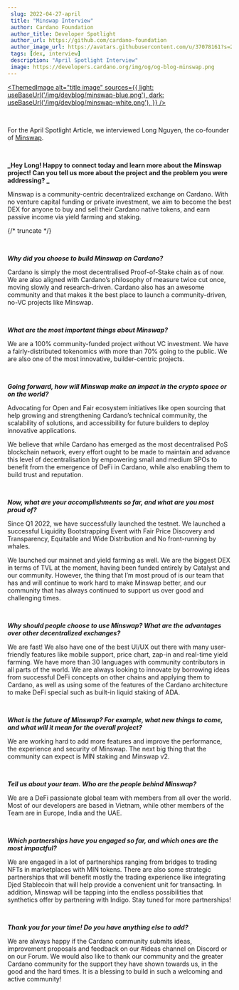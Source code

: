 ```yaml
---
 slug: 2022-04-27-april
 title: "Minswap Interview"
 author: Cardano Foundation
 author_title: Developer Spotlight
 author_url: https://github.com/cardano-foundation
 author_image_url: https://avatars.githubusercontent.com/u/37078161?s=200&v=4
 tags: [dex, interview]
 description: "April Spotlight Interview"
 image: https://developers.cardano.org/img/og/og-blog-minswap.png
---
```



 [<ThemedImage
alt="title image"
sources={{
    light: useBaseUrl('/img/devblog/minswap-blue.png'),
    dark: useBaseUrl('/img/devblog/minswap-white.png'),
  }}
/>](https://minswap.org)

 <br />

 For the April Spotlight Article, we interviewed Long Nguyen, the co-founder of [Minswap](https://twitter.com/MinswapDEX).

 <br />

 **_Hey Long! Happy to connect today and learn more about the Minswap project! Can you tell us more about the project and the problem you were addressing? _**

Minswap is a community-centric decentralized exchange on Cardano. With no venture capital funding or private investment, we aim to become the best DEX for anyone to buy and sell their Cardano native tokens, and earn passive income via yield farming and staking.

{/* truncate */}

 <br />

 **_Why did you choose to build Minswap on Cardano?_**

 Cardano is simply the most decentralised Proof-of-Stake chain as of now. We are also aligned with Cardano’s philosophy of measure twice cut once, moving slowly and research-driven. Cardano also has an awesome community and that makes it the best place to launch a community-driven, no-VC projects like Minswap.

 <br />

 **_What are the most important things about Minswap?_**

 We are a 100% community-funded project without VC investment. We have a fairly-distributed tokenomics with more than 70% going to the public. We are also one of the most innovative, builder-centric projects. 


 <br />

 **_Going forward, how will Minswap make an impact in the crypto space or on the world?_**

 Advocating for Open and Fair ecosystem initiatives like open sourcing  that help growing and strengthening Cardano’s technical community, the scalability of solutions, and accessibility for future builders to deploy innovative applications.

We believe that while Cardano has emerged as the most decentralised PoS blockchain network, every effort ought to be made to maintain and advance this level of decentralisation by empowering small and medium SPOs to benefit from the emergence of DeFi in Cardano, while also enabling them to build trust and reputation.
 

 <br />

 **_Now, what are your accomplishments so far, and what are you most proud of?_**

 Since Q1 2022, we have successfully launched the testnet.  We launched a successful Liquidity Bootstrapping Event with Fair Price Discovery and Transparency, Equitable and Wide Distribution and No front-running by whales.
 
We launched our mainnet and yield farming as well. We are the biggest DEX in terms of TVL at the moment, having been funded entirely by Catalyst and our community. However, the thing that I’m most proud of is our team that has and will continue to work hard to make Minswap better, and our community that has always continued to support us over good and challenging times.


 <br />

 **_Why should people choose to use Minswap? What are the advantages over other decentralized exchanges?_**

 We are fast! We also have one of the best UI/UX out there with many user-friendly features like mobile support, price chart, zap-in and real-time yield farming. We have more than 30 languages with community contributors in all parts of the world. We are always looking to innovate by borrowing ideas from successful DeFi concepts on other chains and applying them to Cardano, as well as using some of the features of the Cardano architecture to make DeFi special such as built-in liquid staking of ADA.  


 <br />

 **_What is the future of Minswap? For example, what new things to come, and what will it mean for the overall project?_**

We are working hard to add more features and improve the performance, the experience and security of Minswap. The next big thing that the community can expect is MIN staking and Minswap v2.


 <br />

**_Tell us about your team. Who are the people behind Minswap?_**

We are a DeFi passionate global team with members from all over the world. Most of our developers are based in Vietnam, while other members of the Team are in Europe, India and the UAE.

<br />

**_Which partnerships have you engaged so far, and which ones are the most impactful?_**

We are engaged in a lot of partnerships ranging from bridges to trading NFTs in marketplaces with MIN tokens. There are also some strategic partnerships that will benefit mostly the trading experience like integrating Djed Stablecoin that will help provide a convenient unit for transacting. In addition, Minswap will be tapping into the endless possibilities that synthetics offer by partnering with Indigo. Stay tuned for more partnerships!


<br />

**_Thank you for your time! Do you have anything else to add?_**

We are always happy if the Cardano community submits ideas,  improvement proposals and feedback on our #ideas channel on Discord or on our Forum. We would also like to thank our community and the greater Cardano community for the support they have shown towards us, in the good and the hard times. It is a blessing to build in such a welcoming and active community!
